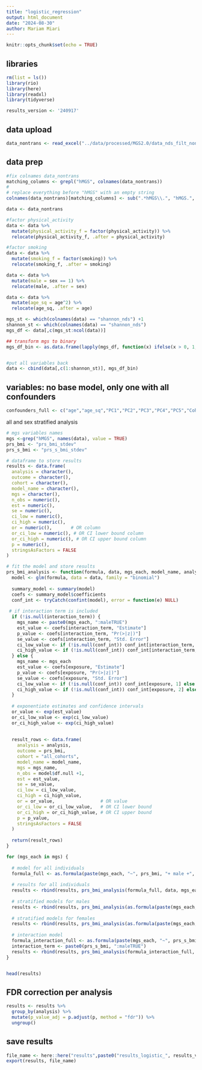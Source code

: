 ```yaml
---
title: "logistic_regression"
output: html_document
date: "2024-08-30"
author: Mariam Miari
---
```


```r
knitr::opts_chunk$set(echo = TRUE)
```

## libraries
```r
rm(list = ls())
library(rio)
library(here)
library(readxl)
library(tidyverse)
```

```r
results_version <- '240917'
```

## data upload
```r
data_nontrans <- read_excel("../data/processed/MGS2.0/data_nds_filt_nontrans_9993_updated250208.xlsx")
```

## data prep
```r
#fix colnames data_nontrans 
matching_columns <- grepl("hMGS", colnames(data_nontrans))
# 
# replace everything before "hMGS" with an empty string
colnames(data_nontrans)[matching_columns] <- sub(".*hMGS\\.", "hMGS.", colnames(data_nontrans)[matching_columns])

data <- data_nontrans

#factor physical_activity
data <- data %>%
  mutate(physical_activity_f = factor(physical_activity)) %>%
  relocate(physical_activity_f, .after = physical_activity)

#factor smoking
data <- data %>%
  mutate(smoking_f = factor(smoking)) %>%
  relocate(smoking_f, .after = smoking)

data <- data %>% 
  mutate(male = sex == 1) %>%
  relocate(male, .after = sex)

data <- data %>%
  mutate(age_sq = age^2) %>%
  relocate(age_sq, .after = age)

mgs_st <- which(colnames(data) == "shannon_nds") +1
shannon_st <- which(colnames(data) == "shannon_nds")
mgs_df <- data[,c(mgs_st:ncol(data))]

## transform mgs to binary
mgs_df_bin <- as.data.frame(lapply(mgs_df, function(x) ifelse(x > 0, 1, 0)))


#put all variables back
data <- cbind(data[,c(1:shannon_st)], mgs_df_bin)
```

## variables: no base model, only one with all confounders
```r

confounders_full <- c("age","age_sq","PC1","PC2","PC3","PC4","PC5","Cohort")
```

all and sex stratified analysis
```r
# mgs variables names
mgs <-grep("hMGS", names(data), value = TRUE)
prs_bmi <- "prs_bmi_stdev"
prs_s_bmi <- "prs_s_bmi_stdev"

# dataframe to store results
results <- data.frame(
  analysis = character(),
  outcome = character(),
  cohort = character(),
  model_name = character(),
  mgs = character(),
  n_obs = numeric(),
  est = numeric(),
  se = numeric(),
  ci_low = numeric(),
  ci_high = numeric(),
  or = numeric(),       # OR column
  or_ci_low = numeric(), # OR CI lower bound column
  or_ci_high = numeric(), # OR CI upper bound column
  p = numeric(),
  stringsAsFactors = FALSE
)

# fit the model and store results
prs_bmi_analysis <- function(formula, data, mgs_each, model_name, analysis, exposure,interaction_term = NULL) {
  model <- glm(formula, data = data, family = "binomial")
  
  summary_model <- summary(model)
  coefs <- summary_model$coefficients
  conf_int <- tryCatch(confint(model), error = function(e) NULL)
  
 # if interaction term is included
  if (!is.null(interaction_term)) {
    mgs_name <- paste0(mgs_each, ":maleTRUE")
    est_value <- coefs[interaction_term, "Estimate"]
    p_value <- coefs[interaction_term, "Pr(>|z|)"]
    se_value <- coefs[interaction_term, "Std. Error"]
    ci_low_value <- if (!is.null(conf_int)) conf_int[interaction_term, 1] else NA
    ci_high_value <- if (!is.null(conf_int)) conf_int[interaction_term, 2] else NA
  } else {
    mgs_name <- mgs_each
    est_value <- coefs[exposure, "Estimate"]
    p_value <- coefs[exposure, "Pr(>|z|)"]
    se_value <- coefs[exposure, "Std. Error"]
    ci_low_value <- if (!is.null(conf_int)) conf_int[exposure, 1] else NA
    ci_high_value <- if (!is.null(conf_int)) conf_int[exposure, 2] else NA
  }
  
  # exponentiate estimates and confidence intervals
  or_value <- exp(est_value)
  or_ci_low_value <- exp(ci_low_value)
  or_ci_high_value <- exp(ci_high_value)
    
  
  result_rows <- data.frame(
    analysis = analysis,
    outcome = prs_bmi,
    cohort = "all_cohorts",
    model_name = model_name,
    mgs = mgs_name,
    n_obs = model$df.null +1,
    est = est_value,
    se = se_value,
    ci_low = ci_low_value,
    ci_high = ci_high_value,
    or = or_value,                 # OR value
    or_ci_low = or_ci_low_value,   # OR CI lower bound
    or_ci_high = or_ci_high_value, # OR CI upper bound
    p = p_value,
    stringsAsFactors = FALSE
  )
  
  return(result_rows)
}

for (mgs_each in mgs) {
  
  # model for all individuals 
  formula_full <- as.formula(paste(mgs_each, "~", prs_bmi, "+ male +", paste(confounders_full, collapse = "+")))
  
  # results for all individuals
  results <- rbind(results, prs_bmi_analysis(formula_full, data, mgs_each, paste("full_M1", prs_bmi, sep = "_"), "all", prs_bmi))
  
  # stratified models for males
  results <- rbind(results, prs_bmi_analysis(as.formula(paste(mgs_each, "~", prs_s_bmi, "+", paste(confounders_full, collapse = "+"))), data %>% filter(male == TRUE), mgs_each, paste("full_stratM1", prs_s_bmi, "males", sep = "_"), "sex_stratification", prs_s_bmi))
  
  # stratified models for females
  results <- rbind(results, prs_bmi_analysis(as.formula(paste(mgs_each, "~", prs_s_bmi, "+", paste(confounders_full, collapse = "+"))), data %>% filter(male == FALSE), mgs_each, paste("full_stratM1", prs_s_bmi, "females", sep = "_"), "sex_stratification", prs_s_bmi))
  
  # interaction model
  formula_interaction_full <- as.formula(paste(mgs_each, "~", prs_s_bmi, "* male", "+", paste(confounders_full, collapse = "+")))
  interaction_term <- paste0(prs_s_bmi, ":maleTRUE")
  results <- rbind(results, prs_bmi_analysis(formula_interaction_full, data, mgs_each, paste("full_intM1", prs_s_bmi, sep = "_"), "interaction", prs_s_bmi, interaction_term = interaction_term))
}


head(results)

```
## FDR correction per analysis
```r
results <- results %>%
  group_by(analysis) %>%
  mutate(p_value_adj = p.adjust(p, method = "fdr")) %>%
  ungroup()
```

## save results
```r
file_name <- here::here("results",paste0("results_logistic_", results_version, ".xlsx"))
export(results, file_name)
```

